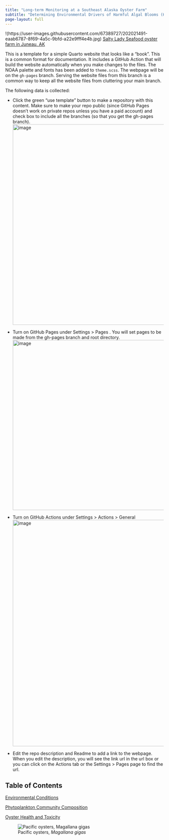 ```yaml
---
title: "Long-term Monitoring at a Southeast Alaska Oyster Farm"
subtitle: "Determining Environmental Drivers of Harmful Algal Blooms (HABs) and How Environmental Conditions and Phytoplankton Community Composition Impact Oyster Health"
page-layout: full
---
```


!(https://user-images.githubusercontent.com/67389727/202021491-eaab6787-8f69-4a5c-9bfd-a22e9fff4e4b.jpg)
[Salty Lady Seafood oyster farm in Juneau, AK](https://www.saltyladyseafood.co/)

This is a template for a simple Quarto website that looks like a "book". This is a common format for documentation. It includes a GitHub Action that will build the website automatically when you make changes to the files. The NOAA palette and fonts has been added to `theme.scss`. The webpage will be on the `gh-pages` branch. Serving the website files from this branch is a common way to keep all the website files from cluttering your main branch. 

The following data is collected:

* Click the green "use template" button to make a repository with this content.  Make sure to make your repo public (since GitHub Pages doesn't work on private repos unless you have a paid account) and check box to include all the branches (so that you get the gh-pages branch).
<img width="637" alt="image" src="https://user-images.githubusercontent.com/2545978/197051535-c43c62de-17e8-40bf-a536-3eea8db250c4.png">

* Turn on GitHub Pages under Settings > Pages . You will set pages to be made from the gh-pages branch and root directory.
<img width="540" alt="image" src="https://user-images.githubusercontent.com/2545978/196808262-3d2262be-b9b5-4897-bba5-fc2f056dd335.png">

* Turn on GitHub Actions under Settings > Actions > General
<img width="719" alt="image" src="https://user-images.githubusercontent.com/2545978/196808404-0c075fcf-db03-4516-88dd-3143b9fca475.png">

* Edit the repo description and Readme to add a link to the webpage. When you edit the description, you will see the link url in the url box or you can click on the Actions tab or the  Settings > Pages page to find the url.

## Table of Contents

[Environmental Conditions](https://afscmariculture.github.io/oyster_report/content/environmental_conditions.html)

[Phytoplankton Community Composition](https://afscmariculture.github.io/oyster_report/content/phytoplankton.html)

[Oyster Health and Toxicity](https://afscmariculture.github.io/oyster_report/content/oysters.html)

![Pacific oysters, *Magallana gigas*](https://user-images.githubusercontent.com/67389727/202267118-43e3d083-46d2-456c-99bf-11bf3aae7160.png)
